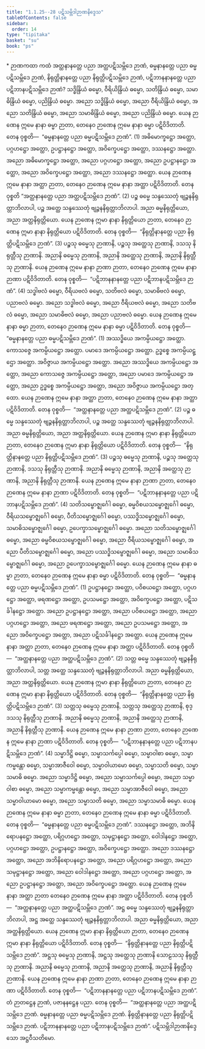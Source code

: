 ```yaml
---
title: "1.1.25--28 ပဋိသမ္ဘိဒါဉာဏနိဒ္ဒေသ"
tableOfContents: false
sidebar:
  order: 14
type: "tipitaka"
basket: "su"
book: "ps"
---
```



<DynamicBreadcrumb />

<Paragraph type="center" book="ps">
* ဉာဏကထာ
</Paragraph>


<Division number="76" book="ps">

<Paragraph number="524" book="ps">
ကထံ အတ္ထနာနတ္တေ ပညာ အတ္ထပဋိသမ္ဘိဒေ ဉာဏံ, ဓမ္မနာနတ္တေ ပညာ ဓမ္မပဋိသမ္ဘိဒေ ဉာဏံ, နိရုတ္တိနာနတ္တေ ပညာ နိရုတ္တိပဋိသမ္ဘိဒေ ဉာဏံ, ပဋိဘာနနာနတ္တေ ပညာ ပဋိဘာနပဋိသမ္ဘိဒေ ဉာဏံ? သဒ္ဓိန္ဒြိယံ ဓမ္မော, ဝီရိယိန္ဒြိယံ ဓမ္မော, သတိန္ဒြိယံ ဓမ္မော, သမာဓိန္ဒြိယံ ဓမ္မော, ပညိန္ဒြိယံ ဓမ္မော. အညော သဒ္ဓိန္ဒြိယံ ဓမ္မော, အညော ဝီရိယိန္ဒြိယံ ဓမ္မော, အညော သတိန္ဒြိယံ ဓမ္မော, အညော သမာဓိန္ဒြိယံ ဓမ္မော, အညော ပညိန္ဒြိယံ ဓမ္မော. ယေန ဉာဏေန ဣမေ နာနာ ဓမ္မာ ဉာတာ, တေနေဝ ဉာဏေန ဣမေ နာနာ ဓမ္မာ ပဋိဝိဒိတာတိ. တေန ဝုစ္စတိ—  “ဓမ္မနာနတ္တေ ပညာ ဓမ္မပဋိသမ္ဘိဒေ ဉာဏံ”. (1)
</Paragraph>

<Paragraph number="525" book="ps">
အဓိမောက္ခဋ္ဌော အတ္ထော, ပဂ္ဂဟဋ္ဌော အတ္ထော, ဥပဋ္ဌာနဋ္ဌော အတ္ထော, အဝိက္ခေပဋ္ဌော အတ္ထော, ဒဿနဋ္ဌော အတ္ထော. အညော အဓိမောက္ခဋ္ဌော အတ္ထော, အညော ပဂ္ဂဟဋ္ဌော အတ္ထော, အညော ဥပဋ္ဌာနဋ္ဌော အတ္ထော, အညော အဝိက္ခေပဋ္ဌော အတ္ထော, အညော ဒဿနဋ္ဌော အတ္ထော. ယေန ဉာဏေန ဣမေ နာနာ အတ္ထာ ဉာတာ, တေနေဝ ဉာဏေန ဣမေ နာနာ အတ္ထာ ပဋိဝိဒိတာတိ. တေန ဝုစ္စတိ “အတ္ထနာနတ္တေ ပညာ အတ္ထပဋိသမ္ဘိဒေ ဉာဏံ”. (2)
</Paragraph>

<Paragraph number="526" book="ps">
ပဉ္စ ဓမ္မေ သန္ဒဿေတုံ ဗျဉ္ဇနနိရုတ္တာဘိလာပါ, ပဉ္စ အတ္ထေ သန္ဒဿေတုံ ဗျဉ္ဇနနိရုတ္တာဘိလာပါ. အညာ ဓမ္မနိရုတ္တိယော, အညာ အတ္ထနိရုတ္တိယော. ယေန ဉာဏေန ဣမာ နာနာ နိရုတ္တိယော ဉာတာ, တေနေဝ ဉာဏေန ဣမာ နာနာ နိရုတ္တိယော ပဋိဝိဒိတာတိ. တေန ဝုစ္စတိ—  “နိရုတ္တိနာနတ္တေ ပညာ နိရုတ္တိပဋိသမ္ဘိဒေ ဉာဏံ”. (3)
</Paragraph>

<Paragraph number="527" book="ps">
ပဉ္စသု ဓမ္မေသု ဉာဏာနိ, ပဉ္စသု အတ္ထေသု ဉာဏာနိ, ဒသသု နိရုတ္တီသု ဉာဏာနိ. အညာနိ ဓမ္မေသု ဉာဏာနိ, အညာနိ အတ္ထေသု ဉာဏာနိ, အညာနိ နိရုတ္တီသု ဉာဏာနိ. ယေန ဉာဏေန ဣမေ နာနာ ဉာဏာ ဉာတာ, တေနေဝ ဉာဏေန ဣမေ နာနာ ဉာဏာ ပဋိဝိဒိတာတိ. တေန ဝုစ္စတိ—  “ပဋိဘာနနာနတ္တေ ပညာ ပဋိဘာနပဋိသမ္ဘိဒေ ဉာဏံ”. (4)
</Paragraph>

</Division>
<Division number="77" book="ps">

<Paragraph number="528" book="ps">
သဒ္ဓါဗလံ ဓမ္မော, ဝီရိယဗလံ ဓမ္မော, သတိဗလံ ဓမ္မော, သမာဓိဗလံ ဓမ္မော, ပညာဗလံ ဓမ္မော. အညော သဒ္ဓါဗလံ ဓမ္မော, အညော ဝီရိယဗလံ ဓမ္မော, အညော သတိဗလံ ဓမ္မော, အညော သမာဓိဗလံ ဓမ္မော, အညော ပညာဗလံ ဓမ္မော. ယေန ဉာဏေန ဣမေ နာနာ ဓမ္မာ ဉာတာ, တေနေဝ ဉာဏေန ဣမေ နာနာ ဓမ္မာ ပဋိဝိဒိတာတိ. တေန ဝုစ္စတိ—  “ဓမ္မနာနတ္တေ ပညာ ဓမ္မပဋိသမ္ဘိဒေ ဉာဏံ”. (1)
</Paragraph>

<Paragraph number="529" book="ps">
အဿဒ္ဓိယေ အကမ္ပိယဋ္ဌော အတ္ထော. ကောသဇ္ဇေ အကမ္ပိယဋ္ဌော အတ္ထော. ပမာဒေ အကမ္ပိယဋ္ဌော အတ္ထော. ဥဒ္ဓစ္စေ အကမ္ပိယဋ္ဌော အတ္ထော. အဝိဇ္ဇာယ အကမ္ပိယဋ္ဌော အတ္ထော. အညော အဿဒ္ဓိယေ အကမ္ပိယဋ္ဌော အတ္ထော, အညော ကောသဇ္ဇေ အကမ္ပိယဋ္ဌော အတ္ထော, အညော ပမာဒေ အကမ္ပိယဋ္ဌော အတ္ထော, အညော ဥဒ္ဓစ္စေ အကမ္ပိယဋ္ဌော အတ္ထော, အညော အဝိဇ္ဇာယ အကမ္ပိယဋ္ဌော အတ္ထော. ယေန ဉာဏေန ဣမေ နာနာ အတ္ထာ ဉာတာ, တေနေဝ ဉာဏေန ဣမေ နာနာ အတ္ထာ ပဋိဝိဒိတာတိ. တေန ဝုစ္စတိ—  “အတ္ထနာနတ္တေ ပညာ အတ္ထပဋိသမ္ဘိဒေ ဉာဏံ”. (2)
</Paragraph>

<Paragraph number="530" book="ps">
ပဉ္စ ဓမ္မေ သန္ဒဿေတုံ ဗျဉ္ဇနနိရုတ္တာဘိလာပါ, ပဉ္စ အတ္ထေ သန္ဒဿေတုံ ဗျဉ္ဇနနိရုတ္တာဘိလာပါ. အညာ ဓမ္မနိရုတ္တိယော, အညာ အတ္ထနိရုတ္တိယော. ယေန ဉာဏေန ဣမာ နာနာ နိရုတ္တိယော ဉာတာ, တေနေဝ ဉာဏေန ဣမာ နာနာ နိရုတ္တိယော ပဋိဝိဒိတာတိ. တေန ဝုစ္စတိ—  “နိရုတ္တိနာနတ္တေ ပညာ နိရုတ္တိပဋိသမ္ဘိဒေ ဉာဏံ”. (3)
</Paragraph>

<Paragraph number="531" book="ps">
ပဉ္စသု ဓမ္မေသု ဉာဏာနိ, ပဉ္စသု အတ္ထေသု ဉာဏာနိ, ဒသသု နိရုတ္တီသု ဉာဏာနိ. အညာနိ ဓမ္မေသု ဉာဏာနိ, အညာနိ အတ္ထေသု ဉာဏာနိ, အညာနိ နိရုတ္တီသု ဉာဏာနိ. ယေန ဉာဏေန ဣမေ နာနာ ဉာဏာ ဉာတာ, တေနေဝ ဉာဏေန ဣမေ နာနာ ဉာဏာ ပဋိဝိဒိတာတိ. တေန ဝုစ္စတိ—  “ပဋိဘာနနာနတ္တေ ပညာ ပဋိဘာနပဋိသမ္ဘိဒေ ဉာဏံ”. (4)
</Paragraph>

<Paragraph number="532" book="ps">
သတိသမ္ဗောဇ္ဈင်္ဂေါ ဓမ္မော, ဓမ္မဝိစယသမ္ဗောဇ္ဈင်္ဂေါ ဓမ္မော, ဝီရိယသမ္ဗောဇ္ဈင်္ဂေါ ဓမ္မော, ပီတိသမ္ဗောဇ္ဈင်္ဂေါ ဓမ္မော, ပဿဒ္ဓိသမ္ဗောဇ္ဈင်္ဂေါ ဓမ္မော, သမာဓိသမ္ဗောဇ္ဈင်္ဂေါ ဓမ္မော, ဥပေက္ခာသမ္ဗောဇ္ဈင်္ဂေါ ဓမ္မော. အညော သတိသမ္ဗောဇ္ဈင်္ဂေါ ဓမ္မော, အညော ဓမ္မဝိစယသမ္ဗောဇ္ဈင်္ဂေါ ဓမ္မော, အညော ဝီရိယသမ္ဗောဇ္ဈင်္ဂေါ ဓမ္မော, အညော ပီတိသမ္ဗောဇ္ဈင်္ဂေါ ဓမ္မော, အညော ပဿဒ္ဓိသမ္ဗောဇ္ဈင်္ဂေါ ဓမ္မော, အညော သမာဓိသမ္ဗောဇ္ဈင်္ဂေါ ဓမ္မော, အညော ဥပေက္ခာသမ္ဗောဇ္ဈင်္ဂေါ ဓမ္မော. ယေန ဉာဏေန ဣမေ နာနာ ဓမ္မာ ဉာတာ, တေနေဝ ဉာဏေန ဣမေ နာနာ ဓမ္မာ ပဋိဝိဒိတာတိ. တေန ဝုစ္စတိ—  “ဓမ္မနာနတ္တေ ပညာ ဓမ္မပဋိသမ္ဘိဒေ ဉာဏံ”. (1)
</Paragraph>

<Paragraph number="533" book="ps">
ဥပဋ္ဌာနဋ္ဌော အတ္ထော, ပဝိစယဋ္ဌော အတ္ထော, ပဂ္ဂဟဋ္ဌော အတ္ထော, ဖရဏဋ္ဌော အတ္ထော, ဥပသမဋ္ဌော အတ္ထော, အဝိက္ခေပဋ္ဌော အတ္ထော, ပဋိသင်္ခါနဋ္ဌော အတ္ထော. အညော ဥပဋ္ဌာနဋ္ဌော အတ္ထော, အညော ပဝိစယဋ္ဌော အတ္ထော, အညော ပဂ္ဂဟဋ္ဌော အတ္ထော, အညော ဖရဏဋ္ဌော အတ္ထော, အညော ဥပသမဋ္ဌော အတ္ထော, အညော အဝိက္ခေပဋ္ဌော အတ္ထော, အညော ပဋိသင်္ခါနဋ္ဌော အတ္ထော. ယေန ဉာဏေန ဣမေ နာနာ အတ္ထာ ဉာတာ, တေနေဝ ဉာဏေန ဣမေ နာနာ အတ္ထာ ပဋိဝိဒိတာတိ. တေန ဝုစ္စတိ—  “အတ္ထနာနတ္တေ ပညာ အတ္ထပဋိသမ္ဘိဒေ ဉာဏံ”. (2)
</Paragraph>

<Paragraph number="534" book="ps">
သတ္တ ဓမ္မေ သန္ဒဿေတုံ ဗျဉ္ဇနနိရုတ္တာဘိလာပါ, သတ္တ အတ္ထေ သန္ဒဿေတုံ ဗျဉ္ဇနနိရုတ္တာဘိလာပါ. အညာ ဓမ္မနိရုတ္တိယော, အညာ အတ္ထနိရုတ္တိယော. ယေန ဉာဏေန ဣမာ နာနာ နိရုတ္တိယော ဉာတာ, တေနေဝ ဉာဏေန ဣမာ နာနာ နိရုတ္တိယော ပဋိဝိဒိတာတိ. တေန ဝုစ္စတိ—  “နိရုတ္တိနာနတ္တေ ပညာ နိရုတ္တိပဋိသမ္ဘိဒေ ဉာဏံ”. (3)
</Paragraph>

<Paragraph number="535" book="ps">
သတ္တသု ဓမ္မေသု ဉာဏာနိ, သတ္တသု အတ္ထေသု ဉာဏာနိ, စုဒ္ဒသသု နိရုတ္တီသု ဉာဏာနိ. အညာနိ ဓမ္မေသု ဉာဏာနိ, အညာနိ အတ္ထေသု ဉာဏာနိ, အညာနိ နိရုတ္တီသု ဉာဏာနိ. ယေန ဉာဏေန ဣမေ နာနာ ဉာဏာ ဉာတာ, တေနေဝ ဉာဏေန ဣမေ နာနာ ဉာဏာ ပဋိဝိဒိတာတိ. တေန ဝုစ္စတိ—  “ပဋိဘာနနာနတ္တေ ပညာ ပဋိဘာနပဋိသမ္ဘိဒေ ဉာဏံ”. (4)
</Paragraph>

<Paragraph number="536" book="ps">
သမ္မာဒိဋ္ဌိ ဓမ္မော, သမ္မာသင်္ကပ္ပေါ ဓမ္မော, သမ္မာဝါစာ ဓမ္မော, သမ္မာကမ္မန္တော ဓမ္မော, သမ္မာအာဇီဝေါ ဓမ္မော, သမ္မာဝါယာမော ဓမ္မော, သမ္မာသတိ ဓမ္မော, သမ္မာသမာဓိ ဓမ္မော. အညော သမ္မာဒိဋ္ဌိ ဓမ္မော, အညော သမ္မာသင်္ကပ္ပေါ ဓမ္မော, အညော သမ္မာဝါစာ ဓမ္မော, အညော သမ္မာကမ္မန္တော ဓမ္မော, အညော သမ္မာအာဇီဝေါ ဓမ္မော, အညော သမ္မာဝါယာမော ဓမ္မော, အညော သမ္မာသတိ ဓမ္မော, အညော သမ္မာသမာဓိ ဓမ္မော. ယေန ဉာဏေန ဣမေ နာနာ ဓမ္မာ ဉာတာ, တေနေဝ ဉာဏေန ဣမေ နာနာ ဓမ္မာ ပဋိဝိဒိတာတိ. တေန ဝုစ္စတိ—  “ဓမ္မနာနတ္တေ ပညာ ဓမ္မပဋိသမ္ဘိဒေ ဉာဏံ”.
</Paragraph>

<Paragraph number="537" book="ps">
ဒဿနဋ္ဌော အတ္ထော, အဘိနိရောပနဋ္ဌော အတ္ထော, ပရိဂ္ဂဟဋ္ဌော အတ္ထော, သမုဋ္ဌာနဋ္ဌော အတ္ထော, ဝေါဒါနဋ္ဌော အတ္ထော, ပဂ္ဂဟဋ္ဌော အတ္ထော, ဥပဋ္ဌာနဋ္ဌော အတ္ထော, အဝိက္ခေပဋ္ဌော အတ္ထော. အညော ဒဿနဋ္ဌော အတ္ထော, အညော အဘိနိရောပနဋ္ဌော အတ္ထော, အညော ပရိဂ္ဂဟဋ္ဌော အတ္ထော, အညော သမုဋ္ဌာနဋ္ဌော အတ္ထော, အညော ဝေါဒါနဋ္ဌော အတ္ထော, အညော ပဂ္ဂဟဋ္ဌော အတ္ထော, အညော ဥပဋ္ဌာနဋ္ဌော အတ္ထော, အညော အဝိက္ခေပဋ္ဌော အတ္ထော. ယေန ဉာဏေန ဣမေ နာနာ အတ္ထာ ဉာတာ တေနေဝ ဉာဏေန ဣမေ နာနာ အတ္ထာ ပဋိဝိဒိတာတိ. တေန ဝုစ္စတိ—  “အတ္ထနာနတ္တေ ပညာ အတ္ထပဋိသမ္ဘိဒေ ဉာဏံ”.
</Paragraph>

<Paragraph number="538" book="ps">
အဋ္ဌ ဓမ္မေ သန္ဒဿေတုံ ဗျဉ္ဇနနိရုတ္တာဘိလာပါ, အဋ္ဌ အတ္ထေ သန္ဒဿေတုံ ဗျဉ္ဇနနိရုတ္တာဘိလာပါ. အညာ ဓမ္မနိရုတ္တိယော, အညာ အတ္ထနိရုတ္တိယော. ယေန ဉာဏေန ဣမာ နာနာ နိရုတ္တိယော ဉာတာ, တေနေဝ ဉာဏေန ဣမာ နာနာ နိရုတ္တိယော ပဋိဝိဒိတာတိ. တေန ဝုစ္စတိ—  “နိရုတ္တိနာနတ္တေ ပညာ နိရုတ္တိပဋိသမ္ဘိဒေ ဉာဏံ”.
</Paragraph>

<Paragraph number="539" book="ps">
အဋ္ဌသု ဓမ္မေသု ဉာဏာနိ, အဋ္ဌသု အတ္ထေသု ဉာဏာနိ သောဠသသု နိရုတ္တီသု ဉာဏာနိ. အညာနိ ဓမ္မေသု ဉာဏာနိ, အညာနိ အတ္ထေသု ဉာဏာနိ, အညာနိ နိရုတ္တီသု ဉာဏာနိ. ယေန ဉာဏေန ဣမေ နာနာ ဉာဏာ ဉာတာ, တေနေဝ ဉာဏေန ဣမေ နာနာ ဉာဏာ ပဋိဝိဒိတာတိ. တေန ဝုစ္စတိ—  “ပဋိဘာနနာနတ္တေ ပညာ ပဋိဘာနပဋိသမ္ဘိဒေ ဉာဏံ”. တံ ဉာတဋ္ဌေန ဉာဏံ, ပဇာနနဋ္ဌေန ပညာ. တေန ဝုစ္စတိ—  “အတ္ထနာနတ္တေ ပညာ အတ္ထပဋိသမ္ဘိဒေ ဉာဏံ. ဓမ္မနာနတ္တေ ပညာ ဓမ္မပဋိသမ္ဘိဒေ ဉာဏံ. နိရုတ္တိနာနတ္တေ ပညာ နိရုတ္တိပဋိသမ္ဘိဒေ ဉာဏံ. ပဋိဘာနနာနတ္တေ ပညာ ပဋိဘာနပဋိသမ္ဘိဒေ ဉာဏံ”.

</Paragraph>
</Division>

<Paragraph number="540" type="center" book="ps">
ပဋိသမ္ဘိဒါဉာဏနိဒ္ဒေသော အဋ္ဌဝီသတိမော.
</Paragraph>